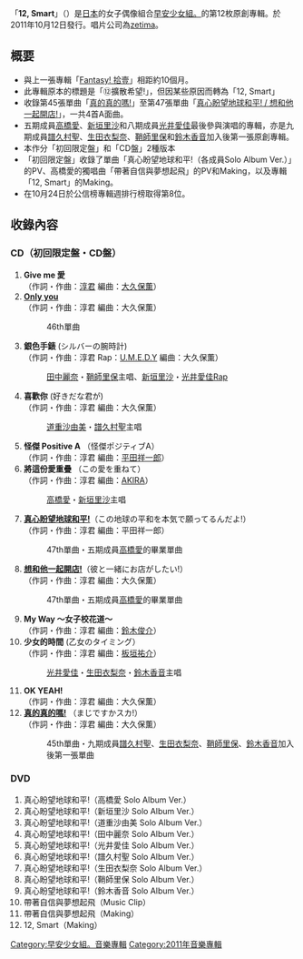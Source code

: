 {{unreferenced|time=2011-06-29T06:06:19+00:00}}
{{Infobox album
| name       = 12, Smart
| cover      = Morning Musume - 12 Smart Reg.jpg
| artist     = [[早安少女組。|早安少女組。]]
| type       = 專輯
| released   = 2011年10月12日
| recorded   = 2011年
| genre      = [[J-POP|J-POP]]
| length     = 
| label      = [[zetima|zetima]]
| producer   = [[淳君|淳君]]
| certification = 
| chart_position = * 週間最高排名第8位<small>（[[Oricon公信榜|Oricon]]）</small>
| reviews    = 
| prev_title = [[Fantasy!_拾壹|Fantasy! 拾壹]]
| prev_year  = 2010
| next_title = [[⑬Colorful_Character|⑬Colorful Character]]
| next_year  = 2012
| misc       = {{單曲
  | name        = Buzz Communication
  | type        = 錄音室專輯
  | single1     = [[真的真的嗎!|真的真的嗎!]]
  | single1date = 2011年4月6日
  | single2     = [[Only_you_(早安少女組。單曲)|Only you]]
  | single2date = 2011年6月15日
  | single3     = [[真心盼望地球和平!_/_想和他一起開店!|真心盼望地球和平! / 想和他一起開店!]]
  | single3date = 2011年9月14日
  }}
}}
「'''12, Smart'''」（{{lang|ja|12,スマート}}）是[[日本|日本]]的女子偶像組合[[早安少女組。|早安少女組。]]的第12枚原創專輯。於2011年10月12日發行。唱片公司為[[zetima|zetima]]。

== 概要 ==
* 與上一張專輯「[[Fantasy!_拾壹|Fantasy! 拾壹]]」相距約10個月。
* 此專輯原本的標題是「⑫擴散希望!」，但因某些原因而轉為「12, Smart」
* 收錄第45張單曲「[[真的真的嗎!|真的真的嗎!]]」至第47張單曲「[[真心盼望地球和平!_/_想和他一起開店!|真心盼望地球和平! / 想和他一起開店!]]」，一共4首A面曲。
* 五期成員[[高橋愛|高橋愛]]、[[新垣里沙|新垣里沙]]和八期成員[[光井愛佳|光井愛佳]]最後參與演唱的專輯，亦是九期成員[[譜久村聖|譜久村聖]]、[[生田衣梨奈|生田衣梨奈]]、[[鞘師里保|鞘師里保]]和[[鈴木香音|鈴木香音]]加入後第一張原創專輯。
* 本作分「初回限定盤」和「CD盤」2種版本
* 「初回限定盤」收錄了單曲「真心盼望地球和平!（各成員Solo Album Ver.）」的PV、高橋愛的獨唱曲「帶著自信與夢想起飛」的PV和Making，以及專輯「12, Smart」的Making。
* 在10月24日於公信榜專輯週排行榜取得第8位。

==收錄內容==
===CD（初回限定盤・CD盤）===
# '''Give me 愛'''<br/>（作詞・作曲：[[淳君|淳君]] 編曲：[[大久保薫|大久保薫]]）
# '''[[Only_you_(早安少女組。單曲)|Only you]]'''<br/>（作詞・作曲：淳君 編曲：大久保薫）
#:46th單曲
# '''銀色手錶''' (シルバーの腕時計)<br/>（作詞・作曲：淳君 Rap：[[U.M.E.D.Y|U.M.E.D.Y]] 編曲：大久保薫）
#:[[田中麗奈_(早安少女組)|田中麗奈]]・[[鞘師里保|鞘師里保]]主唱、[[新垣里沙|新垣里沙]]・[[光井愛佳|光井愛佳]]Rap
# '''喜歡你''' (好きだな君が)<br/>（作詞・作曲：淳君 編曲：大久保薫）
#:[[道重沙由美|道重沙由美]]・[[譜久村聖|譜久村聖]]主唱
# '''怪傑 Positive A''' （怪傑ポジティブA）<br/>（作詞・作曲：淳君 編曲：[[平田祥一郎|平田祥一郎]]）
# '''將這份愛重疊''' （この愛を重ねて）<br/>（作詞・作曲：淳君 編曲：[[AKIRA|AKIRA]]）
#:[[高橋愛|高橋愛]]・[[新垣里沙|新垣里沙]]主唱
# '''[[真心盼望地球和平!_/_想和他一起開店!|真心盼望地球和平!]]'''（この地球の平和を本気で願ってるんだよ!）<br/>（作詞・作曲：淳君 編曲：平田祥一郎）
#:47th單曲・五期成員[[高橋愛|高橋愛]]的畢業單曲
# '''[[真心盼望地球和平!_/_想和他一起開店!|想和他一起開店!]]'''（彼と一緒にお店がしたい!）<br/>（作詞・作曲：淳君 編曲：大久保薫）
#:47th單曲・五期成員[[高橋愛|高橋愛]]的畢業單曲
# '''My Way 〜女子校花道〜'''<br/>（作詞・作曲：淳君 編曲：[[鈴木俊介|鈴木俊介]]）
# '''少女的時間''' (乙女のタイミング）<br/>（作詞・作曲：淳君 編曲：[[板垣祐介|板垣祐介]]）
#:[[光井愛佳|光井愛佳]]・[[生田衣梨奈|生田衣梨奈]]・[[鈴木香音|鈴木香音]]主唱
# '''OK YEAH!'''<br/>（作詞・作曲：淳君 編曲：大久保薫）
# '''[[真的真的嗎!|真的真的嗎!]]''' （まじですかスカ!）<br/>（作詞・作曲：淳君 編曲：大久保薫）
#:45th單曲・九期成員[[譜久村聖|譜久村聖]]、[[生田衣梨奈|生田衣梨奈]]、[[鞘師里保|鞘師里保]]、[[鈴木香音|鈴木香音]]加入後第一張單曲

===DVD===
#真心盼望地球和平!（高橋愛 Solo Album Ver.）
#真心盼望地球和平!（新垣里沙 Solo Album Ver.）
#真心盼望地球和平!（道重沙由美 Solo Album Ver.）
#真心盼望地球和平!（田中麗奈 Solo Album Ver.）
#真心盼望地球和平!（光井愛佳 Solo Album Ver.）
#真心盼望地球和平!（譜久村聖 Solo Album Ver.）
#真心盼望地球和平!（生田衣梨奈 Solo Album Ver.）
#真心盼望地球和平!（鞘師里保 Solo Album Ver.）
#真心盼望地球和平!（鈴木香音 Solo Album Ver.）
#帶著自信與夢想起飛（Music Clip）
#帶著自信與夢想起飛（Making）
#12, Smart（Making）

{{早安少女組。}}

{{DEFAULTSORT:12, Smart}}
[[Category:早安少女組。音樂專輯|Category:早安少女組。音樂專輯]]
[[Category:2011年音樂專輯|Category:2011年音樂專輯]]